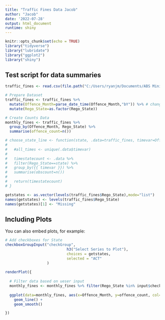 ```yaml
---
title: "Traffic Fines Data Jacob"
author: "Jacob"
date: '2022-07-28'
output: html_document
runtime: shiny
---
```


```r
knitr::opts_chunk$set(echo = TRUE)
library("tidyverse")
library("lubridate")
library("ggplot2")
library("shiny")
```

## Test script for data summaries

```r
traffic_fines <- read.csv(file.path("C:/Users/ryanjm/Documents/ABS Mini Hackathon 2022/Traffic_camera_offences_and_fines.csv"))

# Prepare Dataset
traffic_fines <- traffic_fines %>%
  mutate(Offence_Month=parse_date_time(Offence_Month,"bY")) %>% # change Month to date format
  mutate(Rego_State=as.factor(Rego_State))

# Create Counts Data
monthly_fines <- traffic_fines %>%
  group_by(Offence_Month, Rego_State) %>%
  summarise(offence_count=n())

# choose_state_line <- function(state, .data=traffic_fines, timevar=Offence_Month){
#   
#   #all_times <- unique(.data$timevar)
# 
#   timestatecount <- .data %>%
#   filter(Rego_State==state) %>%
#   group_by({{ timevar }}) %>%
#   summarise(obscount=n())
#   
#   return(timestatecount)
# }

getstates <- as.vector(levels(traffic_fines$Rego_State),mode="list")
names(getstates) <- levels(traffic_fines$Rego_State)
names(getstates)[1] <- "Missing"
```

## Including Plots

You can also embed plots, for example:

```r

# Add checkboxes for State
checkboxGroupInput("checkGroup", 
                            h3("Select Series to Plot"), 
                            choices = getstates,
                            selected = "ACT"
                   )
  
renderPlot({
  
  # Filter data based on ueser input
  monthly_fines <- monthly_fines %>% filter(Rego_State %in% input$checkGroup)
  
  ggplot(data=monthly_fines, aes(x=Offence_Month, y=offence_count, col=Rego_State) ) +
    geom_line() +
    geom_smooth() 

})

```

